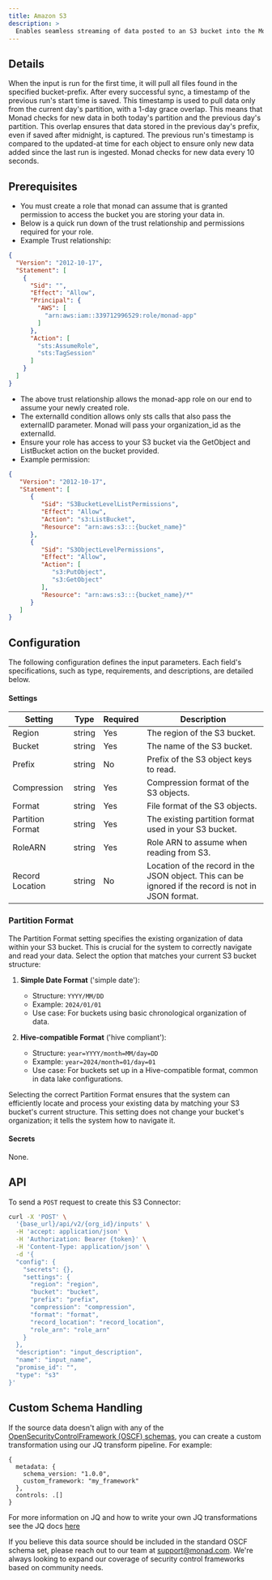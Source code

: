 ```yaml
---
title: Amazon S3
description: >
  Enables seamless streaming of data posted to an S3 bucket into the Monad solution.
---
```


## Details
When the input is run for the first time, it will pull all files found in the specified bucket-prefix. After every successful sync, a timestamp of the previous run's start time is saved. This timestamp is used to pull data only from the current day's partition, with a 1-day grace overlap. This means that Monad checks for new data in both today's partition and the previous day's partition. This overlap ensures that data stored in the previous day's prefix, even if saved after midnight, is captured. The previous run's timestamp is compared to the updated-at time for each object to ensure only new data added since the last run is ingested. Monad checks for new data every 10 seconds.

## Prerequisites
- You must create a role that monad can assume that is granted permission to access the bucket you are storing your data in.
- Below is a quick run down of the trust relationship and permissions required for your role.
- Example Trust relationship: 
```json
{
  "Version": "2012-10-17",
  "Statement": [
    {
      "Sid": "",
      "Effect": "Allow",
      "Principal": {
        "AWS": [
          "arn:aws:iam::339712996529:role/monad-app"
        ]
      },
      "Action": [
        "sts:AssumeRole",
        "sts:TagSession"
      ]
    }
  ]
}

```
- The above trust relationship allows the monad-app role on our end to assume your newly created role.
- The externalId condition allows only sts calls that also pass the externalID parameter. Monad will pass your organization_id as the externalId.
- Ensure your role has access to your S3 bucket via the GetObject and ListBucket action on the bucket provided.
- Example permission: 
```json 
{
   "Version": "2012-10-17",
   "Statement": [
      {
         "Sid": "S3BucketLevelListPermissions",
         "Effect": "Allow",
         "Action": "s3:ListBucket",
         "Resource": "arn:aws:s3:::{bucket_name}"
      },
      {
         "Sid": "S3ObjectLevelPermissions",
         "Effect": "Allow",
         "Action": [
            "s3:PutObject",
            "s3:GetObject"
         ],
         "Resource": "arn:aws:s3:::{bucket_name}/*"
      }
   ]
}
```

## Configuration
The following configuration defines the input parameters. Each field's specifications, such as type, requirements, and descriptions, are detailed below.

#### Settings

| Setting | Type | Required | Description |
|---------|------|----------|-------------|
| Region | string | Yes | The region of the S3 bucket. |
| Bucket | string | Yes | The name of the S3 bucket. |
| Prefix | string | No | Prefix of the S3 object keys to read. |
| Compression | string | Yes | Compression format of the S3 objects. |
| Format | string | Yes | File format of the S3 objects. |
| Partition Format | string | Yes | The existing partition format used in your S3 bucket. |
| RoleARN | string | Yes | Role ARN to assume when reading from S3. |
| Record Location | string | No | Location of the record in the JSON object. This can be ignored if the record is not in JSON format. |

### Partition Format

The Partition Format setting specifies the existing organization of data within your S3 bucket. This is crucial for the system to correctly navigate and read your data. Select the option that matches your current S3 bucket structure:

1. **Simple Date Format** ('simple date'):
    - Structure: `YYYY/MM/DD`
    - Example: `2024/01/01`
    - Use case: For buckets using basic chronological organization of data.

2. **Hive-compatible Format** ('hive compliant'):
    - Structure: `year=YYYY/month=MM/day=DD`
    - Example: `year=2024/month=01/day=01`
    - Use case: For buckets set up in a Hive-compatible format, common in data lake configurations.

Selecting the correct Partition Format ensures that the system can efficiently locate and process your existing data by matching your S3 bucket's current structure. This setting does not change your bucket's organization; it tells the system how to navigate it.
#### Secrets

None.

## API

To send a `POST` request to create this S3 Connector:

```bash
curl -X 'POST' \
  '{base_url}/api/v2/{org_id}/inputs' \
  -H 'accept: application/json' \
  -H 'Authorization: Bearer {token}' \
  -H 'Content-Type: application/json' \
  -d '{
  "config": {
    "secrets": {},
    "settings": {
      "region": "region",
      "bucket": "bucket",
      "prefix": "prefix",
      "compression": "compression",
      "format": "format",
      "record_location": "record_location",
      "role_arn": "role_arn"
    }
  },
  "description": "input_description",
  "name": "input_name",
  "promise_id": "",
  "type": "s3"
}'
```

## Custom Schema Handling

If the source data doesn't align with any of the [OpenSecurityControlFramework (OSCF) schemas](https://github.com/ocsf), you can create a custom transformation using our JQ transform pipeline. For example:

```jq
{
  metadata: {
    schema_version: "1.0.0",
    custom_framework: "my_framework"
  },
  controls: .[]
}
```

For more information on JQ and how to write your own JQ transformations see the JQ docs [here](https://jqlang.github.io/jq/)

If you believe this data source should be included in the standard OSCF schema set, please reach out to our team at [support@monad.com](mailto:support@monad.com). We're always looking to expand our coverage of security control frameworks based on community needs.

